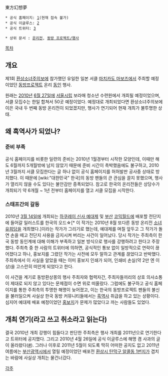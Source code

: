 東方幻想夢

 * 공식 홈페이지: [http://gensoumu.com](현재 접속 불가)
 * 공식 이글루스: [http://gensoumu.egloos.com]
 * 공식 트위터: [http://twitter.com/gensoumu]

 * 상위 문서 : [[온리전]], [[동방 프로젝트/행사]]

[[목차]]

== 개요 ==
제1회 [[환상소녀주의보]]에 참가했던 유일한 일본 서클 [[마치카도 마보즈]]에서 주최할 예정이었던 [[동방프로젝트]] 온리 [[동인]] 행사.

원래는 [[2010년]] [[6월 27일]]에 [[서울]]시립 보라매 청소년 수련원에서 개최될 예정이었으며, 서클 모집수는 한일 합쳐서 50곳 예정이었다. 예정대로 개최되었다면 환상소녀주의보에 이은 국내 두 번째 동방 온리전이 되었겠지만, 행사가 연기되어 현재 개최가 불투명한 상태.

== 왜 흑역사가 되었나? ==
=== 준비 부족 ===
공식 홈페이지를 비롯한 일련의 준비는 2010년 1월경부터 시작한 모양인데, 이때만 해도 6월까지 5개월밖에 남지 않았기 때문에 준비 시간이 촉박했음에도 불구하고, 2010년 3월까지 서클 모집한다는 글 하나 없이 공식 홈페이지를 허허발판 공사중 상태로 방치했다. 이 때문에 [wiki:"대한민국" 한국]의 동방 팬들의 큰 관심을 끌지 못했으며, 행사가 열리지 않을 수도 있다는 불안감만 증폭되었다. 참고로 한국의 온리전들은 상당수가 개최되기 약 6개월 ~ 1년 전부터 홈페이지를 열고 서클 모집을 시작한다.

=== 스태프간의 갈등 ===
2010년 [[3월 14일]]에 개최되는 [[하쿠레이 신사 예대제]] 및 [[부산]] [[코믹월드]]에 배포할 전단지에 들어갈 일러스트를 한국의 오드☆[* 이 작가는 2010년 8월 또다른 동방 온리전 [[소녀유희담]]을 개최했다.]이라는 작가가 그리기로 했는데, 예대제를 며칠 앞두고 그 작가가 돌연 손을 떼고 전단지 사용을 금지시켜 버리는 사건이 일어났다. 당시 작가는 주최측이 한국 동방 동인계에 대해 이해가 부족하고 일본 방식으로 행사를 강행하려고 한다고 주장했다.
주최측 중 한 사람의 트위터에 의하면, 공식적인 통보 없이 일방적으로 연락이 끊어졌다고 하나, 홍보지를 그렸던 작가는 사전에 모두 말하고 관계를 끊었다고 반박했다. 주최측에서 이 사실을 알았을 때는 이미 홍보지 인쇄가 되어, 인쇄비 손실(약 2만 엔 이상)을 고스란히 떠안게 되었다고 한다.

이 사건을 계기로 동방환상몽의 행사 주최자와 협력자간, 주최자들끼리의 상호 의사소통이 제대로 되지 않고 있다는 문제점이 수면 위로 떠올랐다. 그럼에도 불구하고 공식 홈페이지를 통한 주최측의 투명한 해명이 늦어졌고, 이는 한국의 동방프로젝트 팬들의 불신을 불러일으켜 사실상 한국 동방 커뮤니티들에서는 [[흑역사]] 취급을 하고 있는 상황이다. 심지어 예대제 배포 예정이었던 [http://blogfile.paran.com/BLOG_538068/201003/1269064021_gensoumu-kurorekisi_conv.jpg.jpg 홍보지]가 문제가 많았다고 까는 사람들도 있었다.

== 개최 연기(라고 쓰고 취소라고 읽는다) ==
결국 2010년 개최 강행이 힘들다고 판단한 주최측은 행사 개최를 2011년으로 연기한다고 트위터에 공지했다. 그리고 2010년 4월 26일에 공식 이글루스에 해명 겸 사과의 글이 올라왔다([http://gensoumu.egloos.com/138618 #]). 그러나 이후로 2011년 5월이 되도록 딱히 어떠한 공지도 없고 2011년 여름에는 [[부산광역시]]에서 열릴 예정이었던 배포전 [[환상시 탄막구 알콜동 1번지]]가 겹치는 바람에 사실상 개최는 물건너갔다.

[[각주]]
